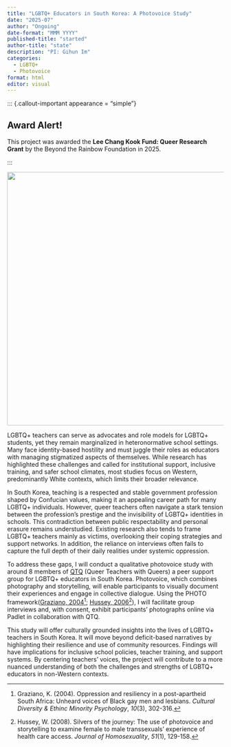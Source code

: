 ```yaml
---
title: "LGBTQ+ Educators in South Korea: A Photovoice Study"
date: "2025-07"
author: "Ongoing"
date-format: "MMM YYYY"
published-title: "started"
author-title: "state"
description: "PI: Gihun Im"
categories: 
  - LGBTQ+
  - Photovoice
format: html
editor: visual
---
```


::: {.callout-important appearance = "simple"}

## Award Alert!

This project was awarded the **Lee Chang Kook Fund: Queer Research Grant** by the Beyond the Rainbow Foundation in 2025.

:::

![](qtq.png){fig-align="center" width="589"}

LGBTQ+ teachers can serve as advocates and role models for LGBTQ+ students, yet they remain marginalized in heteronormative school settings. Many face identity-based hostility and must juggle their roles as educators with managing stigmatized aspects of themselves. While research has highlighted these challenges and called for institutional support, inclusive training, and safer school climates, most studies focus on Western, predominantly White contexts, which limits their broader relevance.

In South Korea, teaching is a respected and stable government profession shaped by Confucian values, making it an appealing career path for many LGBTQ+ individuals. However, queer teachers often navigate a stark tension between the profession’s prestige and the invisibility of LGBTQ+ identities in schools. This contradiction between public respectability and personal erasure remains understudied. Existing research also tends to frame LGBTQ+ teachers mainly as victims, overlooking their coping strategies and support networks. In addition, the reliance on interviews often fails to capture the full depth of their daily realities under systemic oppression.

To address these gaps, I will conduct a qualitative photovoice study with around 8 members of [QTQ](https://www.instagram.com/qtq_rainbow/) (Queer Teachers with Queers) a peer support group for LGBTQ+ educators in South Korea. Photovoice, which combines photography and storytelling, will enable participants to visually document their experiences and engage in collective dialogue. Using the PHOTO framework([Graziano, 2004](https://psycnet.apa.org/doiLanding?doi=10.1037%2F1099-9809.10.3.302)[^1]; [Hussey, 2006](https://www.tandfonline.com/doi/abs/10.1300/J082v51n01_07)[^2]), I will facilitate group interviews and, with consent, exhibit participants’ photographs online via Padlet in collaboration with QTQ.

[^1]: Graziano, K. (2004). Oppression and resiliency in a post-apartheid South Africa: Unheard voices of Black gay men and lesbians. *Cultural Diversity & Ethinc Minority Psychology*, *10*(3), 302-316.

[^2]: Hussey, W. (2008). Silvers of the journey: The use of photovoice and storytelling to examine female to male transsexuals' experience of health care access. *Journal of Homosexuality*, *51*(1), 129-158.

This study will offer culturally grounded insights into the lives of LGBTQ+ teachers in South Korea. It will move beyond deficit-based narratives by highlighting their resilience and use of community resources. Findings will have implications for inclusive school policies, teacher training, and support systems. By centering teachers’ voices, the project will contribute to a more nuanced understanding of both the challenges and strengths of LGBTQ+ educators in non-Western contexts.
